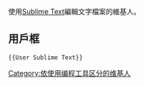 使用[[Sublime_Text|Sublime Text]]編輯文字檔案的維基人。

== 用戶框 ==
 <nowiki>{{User Sublime Text}}</nowiki>
{{User Sublime Text}}

[[Category:依使用编程工具区分的维基人|Category:依使用编程工具区分的维基人]]